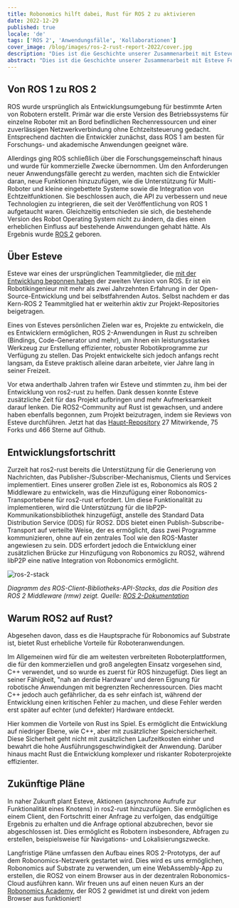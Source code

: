 ```yaml
---
title: Robonomics hilft dabei, Rust für ROS 2 zu aktivieren
date: 2022-12-29
published: true
locale: 'de'
tags: ['ROS 2', 'Anwendungsfälle', 'Kollaborationen']
cover_image: /blog/images/ros-2-rust-report-2022/cover.jpg
description: "Dies ist die Geschichte unserer Zusammenarbeit mit Esteve Fernandez, einem ehemaligen Mitglied des ursprünglichen Teams, das das Robot Operating System 2 erstellt hat. Er hat seit mehreren Jahren Rust-Bindungen für ROS 2 entwickelt. Wir möchten die Geschichte dieses Projekts teilen, erklären, wie wir Esteve geholfen haben, und warum Rust für Robotik-Anwendungen nützlich ist."
abstract: "Dies ist die Geschichte unserer Zusammenarbeit mit Esteve Fernandez, einem ehemaligen Mitglied des ursprünglichen Teams, das das Robot Operating System 2 erstellt hat. Er hat seit mehreren Jahren Rust-Bindungen für ROS 2 entwickelt. Wir möchten die Geschichte dieses Projekts teilen, erklären, wie wir Esteve geholfen haben, und warum Rust für Robotik-Anwendungen nützlich ist."
---
```


## Von ROS 1 zu ROS 2

ROS wurde ursprünglich als Entwicklungsumgebung für bestimmte Arten von Robotern erstellt. Primär war die erste Version des Betriebssystems für einzelne Roboter mit an Bord befindlichen Rechenressourcen und einer zuverlässigen Netzwerkverbindung ohne Echtzeitsteuerung gedacht. Entsprechend dachten die Entwickler zunächst, dass ROS 1 am besten für Forschungs- und akademische Anwendungen geeignet wäre.

Allerdings ging ROS schließlich über die Forschungsgemeinschaft hinaus und wurde für kommerzielle Zwecke übernommen. Um den Anforderungen neuer Anwendungsfälle gerecht zu werden, machten sich die Entwickler daran, neue Funktionen hinzuzufügen, wie die Unterstützung für Multi-Roboter und kleine eingebettete Systeme sowie die Integration von Echtzeitfunktionen. Sie beschlossen auch, die API zu verbessern und neue Technologien zu integrieren, die seit der Veröffentlichung von ROS 1 aufgetaucht waren. Gleichzeitig entschieden sie sich, die bestehende Version des Robot Operating System nicht zu ändern, da dies einen erheblichen Einfluss auf bestehende Anwendungen gehabt hätte. Als Ergebnis wurde [ROS 2](https://design.ros2.org/) geboren.

## Über Esteve

Esteve war eines der ursprünglichen Teammitglieder, die [mit der Entwicklung begonnen haben](https://www.ros.org/news/2016/04/dirk-thomas-esteve-fernandez-and-william-woodall-osrf-state-of-ros-2.html) der zweiten Version von ROS. Er ist ein Robotikingenieur mit mehr als zwei Jahrzehnten Erfahrung in der Open-Source-Entwicklung und bei selbstfahrenden Autos. Selbst nachdem er das Kern-ROS 2 Teammitglied hat er weiterhin aktiv zur Projekt-Repositories beigetragen.

Eines von Esteves persönlichen Zielen war es, Projekte zu entwickeln, die es Entwicklern ermöglichen, ROS 2-Anwendungen in Rust zu schreiben (Bindings, Code-Generator und mehr), um ihnen ein leistungsstarkes Werkzeug zur Erstellung effizienter, robuster Robotikprogramme zur Verfügung zu stellen. Das Projekt entwickelte sich jedoch anfangs recht langsam, da Esteve praktisch alleine daran arbeitete, vier Jahre lang in seiner Freizeit.

Vor etwa anderthalb Jahren trafen wir Esteve und stimmten zu, ihm bei der Entwicklung von ros2-rust zu helfen. Dank dessen konnte Esteve zusätzliche Zeit für das Projekt aufbringen und mehr Aufmerksamkeit darauf lenken. Die ROS2-Community auf Rust ist gewachsen, und andere haben ebenfalls begonnen, zum Projekt beizutragen, indem sie Reviews von Esteve durchführen. Jetzt hat das [Haupt-Repository](https://github.com/ros2-rust/ros2_rust) 27 Mitwirkende, 75 Forks und 466 Sterne auf Github.

## Entwicklungsfortschritt

Zurzeit hat ros2-rust bereits die Unterstützung für die Generierung von Nachrichten, das Publisher-/Subscriber-Mechanismus, Clients und Services implementiert. Eines unserer großen Ziele ist es, Robonomics als ROS 2 Middleware zu entwickeln, was die Hinzufügung einer Robonomics-Transportebene für ros2-rust erfordert. Um diese Funktionalität zu implementieren, wird die Unterstützung für die libP2P-Kommunikationsbibliothek hinzugefügt, anstelle des Standard Data Distribution Service (DDS) für ROS2. DDS bietet einen Publish-Subscribe-Transport auf verteilte Weise, der es ermöglicht, dass zwei Programme kommunizieren, ohne auf ein zentrales Tool wie den ROS-Master angewiesen zu sein. DDS erfordert jedoch die Entwicklung einer zusätzlichen Brücke zur Hinzufügung von Robonomics zu ROS2, während libP2P eine native Integration von Robonomics ermöglicht.

![ros-2-stack](/blog/images/ros-2-rust-report-2022/ros-client-library-api-stack.png)

*Diagramm des ROS-Client-Bibliotheks-API-Stacks, das die Position des ROS 2 Middleware (rmw) zeigt. Quelle: [ROS 2-Dokumentation](https://docs.ros.org/en/foxy/Concepts/About-Internal-Interfaces.html)*

## Warum ROS2 auf Rust?

Abgesehen davon, dass es die Hauptsprache für Robonomics auf Substrate ist, bietet Rust erhebliche Vorteile für Roboteranwendungen.

Im Allgemeinen wird für die am weitesten verbreiteten Roboterplattformen, die für den kommerziellen und groß angelegten Einsatz vorgesehen sind, C++ verwendet, und so wurde es zuerst für ROS hinzugefügt. Dies liegt an seiner Fähigkeit, "nah an derdie Hardware' und deren Eignung für robotische Anwendungen mit begrenzten Rechenressourcen. Dies macht C++ jedoch auch gefährlicher, da es sehr einfach ist, während der Entwicklung einen kritischen Fehler zu machen, und diese Fehler werden erst später auf echter (und defekter) Hardware entdeckt.

Hier kommen die Vorteile von Rust ins Spiel. Es ermöglicht die Entwicklung auf niedriger Ebene, wie C++, aber mit zusätzlicher Speichersicherheit. Diese Sicherheit geht nicht mit zusätzlichen Laufzeitkosten einher und bewahrt die hohe Ausführungsgeschwindigkeit der Anwendung. Darüber hinaus macht Rust die Entwicklung komplexer und riskanter Roboterprojekte effizienter.

## Zukünftige Pläne

In naher Zukunft plant Esteve, Aktionen (asynchrone Aufrufe zur Funktionalität eines Knotens) in ros2-rust hinzuzufügen. Sie ermöglichen es einem Client, den Fortschritt einer Anfrage zu verfolgen, das endgültige Ergebnis zu erhalten und die Anfrage optional abzubrechen, bevor sie abgeschlossen ist. Dies ermöglicht es Robotern insbesondere, Abfragen zu erstellen, beispielsweise für Navigations- und Lokalisierungszwecke.

Langfristige Pläne umfassen den Aufbau eines ROS 2-Prototyps, der auf dem Robonomics-Netzwerk gestartet wird. Dies wird es uns ermöglichen, Robonomics auf Substrate zu verwenden, um eine WebAssembly-App zu erstellen, die ROS2 von einem Browser aus in der dezentralen Robonomics-Cloud ausführen kann. Wir freuen uns auf einen neuen Kurs an der [Robonomics Academy](https://robonomics.academy), der ROS 2 gewidmet ist und direkt von jedem Browser aus funktioniert!
